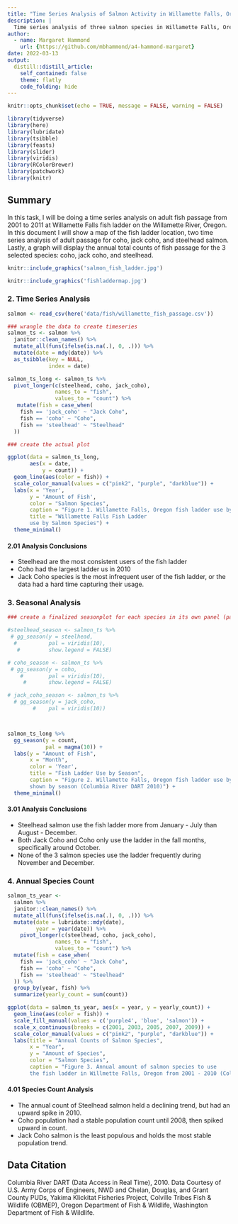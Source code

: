 ```yaml
---
title: "Time Series Analysis of Salmon Activity in Willamette Falls, Oregon"
description: |
  Time series analysis of three salmon species in Willamette Falls, Oregon. Great exercise to learn about visualizing yearly differences and seasonal patterns, and learn more about the fish ladders of Oregon.
author:
  - name: Margaret Hammond
    url: {https://github.com/mbhammond/a4-hammond-margaret}
date: 2022-03-13
output:
  distill::distill_article:
    self_contained: false
    theme: flatly
    code_folding: hide
---
```



```r
knitr::opts_chunk$set(echo = TRUE, message = FALSE, warning = FALSE)

library(tidyverse)
library(here)
library(lubridate)
library(tsibble)
library(feasts)
library(slider)
library(viridis)
library(RColorBrewer)
library(patchwork)
library(knitr)

```


## Summary {.tabset}


In this task, I will be doing a time series analysis on adult fish passage from 2001 to 2011 at Willamette Falls fish ladder on the Willamette River, Oregon. In this document I will show a map of the fish ladder location, two time series analysis of adult passage for coho, jack coho, and steelhead salmon. Lastly, a graph will display the annual total counts of fish passage for the 3 selected species: coho, jack coho, and steelhead. 

```r
knitr::include_graphics('salmon_fish_ladder.jpg')
```




```r
knitr::include_graphics('fishladdermap.jpg')
```


  

### 2.  Time Series Analysis

```r


salmon <- read_csv(here('data/fish/willamette_fish_passage.csv'))

### wrangle the data to create timeseries
salmon_ts <- salmon %>% 
  janitor::clean_names() %>% 
  mutate_all(funs(ifelse(is.na(.), 0, .))) %>% 
  mutate(date = mdy(date)) %>% 
  as_tsibble(key = NULL,
             index = date)

salmon_ts_long <- salmon_ts %>% 
  pivot_longer(c(steelhead, coho, jack_coho),
               names_to = "fish",
               values_to = "count") %>% 
   mutate(fish = case_when(
    fish == 'jack_coho' ~ "Jack Coho",
    fish == 'coho' ~ "Coho",
    fish == 'steelhead' ~ "Steelhead"
  ))

### create the actual plot

ggplot(data = salmon_ts_long,
       aes(x = date,
           y = count)) +
  geom_line(aes(color = fish)) +
  scale_color_manual(values = c("pink2", "purple", "darkblue")) +
  labs(x = 'Year',
       y = 'Amount of Fish',
       color = "Salmon Species",
       caption = "Figure 1. Willamette Falls, Oregon fish ladder use by salmon species from 2001-2010 (Columbia River DART 2010)",
       title = "Willamette Falls Fish Ladder 
       use by Salmon Species") +
  theme_minimal()

```

#### 2.01 Analysis Conclusions
  - Steelhead are the most consistent users of the fish ladder
  - Coho had the largest ladder us in 2010
  - Jack Coho species is the most infrequent user of the fish ladder, or the data had a hard time capturing their usage.


### 3.  Seasonal Analysis

```r
### create a finalized seasonplot for each species in its own panel (patchwork)

#steelhead_season <- salmon_ts %>% 
 # gg_season(y = steelhead,
  #          pal = viridis(10),
   #         show.legend = FALSE)

# coho_season <- salmon_ts %>% 
 # gg_season(y = coho,
    #        pal = viridis(10),
     #       show.legend = FALSE)

# jack_coho_season <- salmon_ts %>% 
  # gg_season(y = jack_coho,
        #    pal = viridis(10)) 



salmon_ts_long %>% 
  gg_season(y = count,
            pal = magma(10)) +
  labs(y = "Amount of Fish",
       x = "Month",
       color = 'Year',
       title = "Fish Ladder Use by Season",
       caption = "Figure 2. Willamette Falls, Oregon fish ladder use by salmon species as 
       shown by season (Columbia River DART 2010)") +
  theme_minimal()
```

#### 3.01 Analysis Conclusions
  - Steelhead salmon use the fish ladder more from January - July than August - December.
  - Both Jack Coho and Coho only use the ladder in the fall months, specifically around October.
  - None of the 3 salmon species use the ladder frequently during November and December. 



### 4. Annual Species Count

```r

salmon_ts_year <- 
  salmon %>% 
  janitor::clean_names() %>% 
  mutate_all(funs(ifelse(is.na(.), 0, .))) %>% 
  mutate(date = lubridate::mdy(date),
         year = year(date)) %>% 
    pivot_longer(c(steelhead, coho, jack_coho),
               names_to = "fish",
               values_to = "count") %>% 
  mutate(fish = case_when(
    fish == 'jack_coho' ~ "Jack Coho",
    fish == 'coho' ~ "Coho",
    fish == 'steelhead' ~ "Steelhead"
  )) %>% 
  group_by(year, fish) %>% 
  summarize(yearly_count = sum(count))

ggplot(data = salmon_ts_year, aes(x = year, y = yearly_count)) +
  geom_line(aes(color = fish)) +
  scale_fill_manual(values = c('purple4', 'blue', 'salmon')) +
  scale_x_continuous(breaks = c(2001, 2003, 2005, 2007, 2009)) +
  scale_color_manual(values = c("pink2", "purple", "darkblue")) +
  labs(title = "Annual Counts of Salmon Species",
       x = "Year",
       y = "Amount of Species",
       color = "Salmon Species",
       caption = "Figure 3. Annual amount of salmon species to use 
       the fish ladder in Willmette Falls, Oregon from 2001 - 2010 (Columbia River Dart 2010).")

```


#### 4.01 Species Count Analysis

  - The annual count of Steelhead salmon held a declining trend, but had an upward spike in 2010.
  - Coho population had a stable population count until 2008, then spiked upward in count.
  - Jack Coho salmon is the least populous and holds the most stable population trend. 








## Data Citation

Columbia River DART (Data Access in Real Time), 2010. Data Courtesy of U.S. Army Corps of Engineers, NWD and Chelan, Douglas, and Grant County PUDs, Yakima Klickitat Fisheries Project, Colville Tribes Fish & Wildlife (OBMEP), Oregon Department of Fish & Wildlife, Washington Department of Fish & Wildlife.

  
